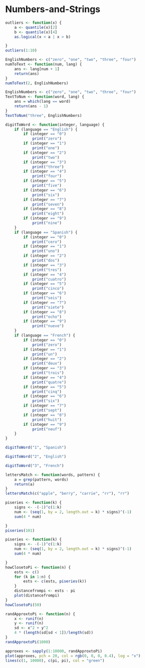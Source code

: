 Numbers-and-Strings 
========================================================

```r
outliers <- function(x) {
    a <- quantile(x)[2]
    b <- quantile(x)[4]
    as.logical(x < a | x > b)

}
outliers(1:10)
```

```r
EnglishNumbers <- c("zero", "one", "two", "three", "four")
numToText <- function(num, lang) {
    ans <- lang[num + 1]
    return(ans)
}
numToText(2, EnglishNumbers)
```

```r
EnglishNumbers <- c("zero", "one", "two", "three", "four")
TextToNum <- function(word, lang) {
    ans = which(lang == word)
    return(ans - 1)
}
TextToNum("three", EnglishNumbers)
```

```r
digitToWord <- function(integer, language) {
    if (language == "English") {
        if (integer == "0") 
            print("zero")
        if (integer == "1") 
            print("one")
        if (integer == "2") 
            print("two")
        if (integer == "3") 
            print("three")
        if (integer == "4") 
            print("four")
        if (integer == "5") 
            print("five")
        if (integer == "6") 
            print("six")
        if (integer == "7") 
            print("seven")
        if (integer == "8") 
            print("eight")
        if (integer == "9") 
            print("nine")
    }
    if (language == "Spanish") {
        if (integer == "0") 
            print("cero")
        if (integer == "1") 
            print("uno")
        if (integer == "2") 
            print("dos")
        if (integer == "3") 
            print("tres")
        if (integer == "4") 
            print("cuatro")
        if (integer == "5") 
            print("cinco")
        if (integer == "6") 
            print("seis")
        if (integer == "7") 
            print("siete")
        if (integer == "8") 
            print("ocho")
        if (integer == "9") 
            print("nueve")
    }
    if (language == "French") {
        if (integer == "0") 
            print("zero")
        if (integer == "1") 
            print("un")
        if (integer == "2") 
            print("deux")
        if (integer == "3") 
            print("trois")
        if (integer == "4") 
            print("quatre")
        if (integer == "5") 
            print("cinq")
        if (integer == "6") 
            print("six")
        if (integer == "7") 
            print("sept")
        if (integer == "8") 
            print("huit")
        if (integer == "9") 
            print("neuf")
    }
}

digitToWord("1", "Spanish")

digitToWord("2", "English")

digitToWord("3", "French")

```

```r
lettersMatch <- function(words, pattern) {
    a = grep(pattern, words)
    return(a)
}
lettersMatch(c("apple", "berry", "carrie", "rr"), "rr")
```

```r
piseries <- function(k) {
    signs <- -(-1)^c(1:k)
    num <- (seq(1, by = 2, length.out = k) * signs)^(-1)
    sum(4 * num)

}
piseries(101)
```

```r
piseries <- function(k) {
    signs <- -(-1)^c(1:k)
    num <- (seq(1, by = 2, length.out = k) * signs)^(-1)
    sum(4 * num)

}
howClosetoPi <- function(n) {
    ests <- c()
    for (k in 1:n) {
        ests <- c(ests, piseries(k))
    }
    distancefrompi <- ests - pi
    plot(distancefrompi)
}
howClosetoPi(50)

```

```r
randApproxtoPi <- function(n) {
    x <- runif(n)
    y <- runif(n)
    sd <- x^2 + y^2
    4 * (length(sd[sd < 1])/length(sd))
}
randApproxtoPi(1000)
```

```r
approxes <- sapply(1:10000, randApproxtoPi)
plot(approxes, pch = 20, col = rgb(0, 0, 0, 0.4), log = "x")
lines(c(1, 10000), c(pi, pi), col = "green") 
```

